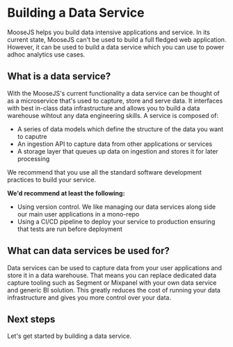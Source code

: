 
# Building a Data Service
MooseJS helps you build data intensive applications and service. In its current state, MooseJS can't be used to build a full fledged web application. However, it can be used to build a data service which you can use to power adhoc analytics use cases.

## What is a data service?
With the MooseJS's current functionality a data service can be thought of as a microservice that's used to capture, store and serve data. It interfaces with best in-class data infrastructure and allows you to build a data warehouse wihtout any data engineering skills. A service is composed of:

- A series of data models which define the structure of the data you want to caputre
- An ingestion API to capture data from other applications or services
- A storage layer that queues up data on ingestion and stores it for later processing

We recommend that you use all the standard software development practices to build your service. 

**We'd recommend at least the following:**
- Using version control. We like managing our data services along side our main user applications in a mono-repo
- Using a CI/CD pipeline to deploy your service to production ensuring that tests are run before deployment

## What can data services be used for?
Data services can be used to capture data from your user applications and store it in a data warehouse. That means you can replace dedicated data capture tooling such as Segment or Mixpanel with your own data service and generic BI solution. This greatly reduces the cost of running your data infrastructure and gives you more control over your data.

## Next steps
Let's get started by building a data service. 

<Cards>
  <Card title="Model Data" href="/building/model-data" />
  <Card title="Capture Data" href="/building/capture-data" />
  <Card title="Make Changes" href="/building/make-changes" />
</Cards>